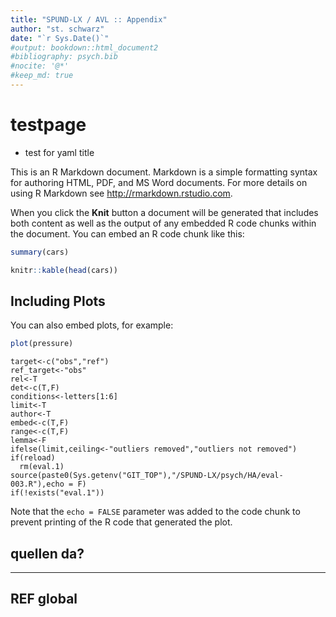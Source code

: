 ```yaml
---
title: "SPUND-LX / AVL :: Appendix"
author: "st. schwarz"
date: "`r Sys.Date()`"
#output: bookdown::html_document2
#bibliography: psych.bib
#nocite: '@*'
#keep_md: true
---
```


# testpage
- test for yaml title

This is an R Markdown document. Markdown is a simple formatting syntax for authoring HTML, PDF, and MS Word documents. For more details on using R Markdown see <http://rmarkdown.rstudio.com>.

When you click the **Knit** button a document will be generated that includes both content as well as the output of any embedded R code chunks within the document. You can embed an R code chunk like this:

```r
summary(cars)
```

```r
knitr::kable(head(cars))
```
## Including Plots

You can also embed plots, for example:

```r
plot(pressure)
```

```{}
target<-c("obs","ref")
ref_target<-"obs"
rel<-T
det<-c(T,F)
conditions<-letters[1:6]
limit<-T
author<-T
embed<-c(T,F)
range<-c(T,F)
lemma<-F
ifelse(limit,ceiling<-"outliers removed","outliers not removed")
if(reload)
  rm(eval.1)
source(paste0(Sys.getenv("GIT_TOP"),"/SPUND-LX/psych/HA/eval-003.R"),echo = F)
if(!exists("eval.1"))

```

Note that the `echo = FALSE` parameter was added to the code chunk to prevent printing of the R code that generated the plot.

## quellen da?

-----
## REF global
<!--# REF
literature used and alii...   
-->

